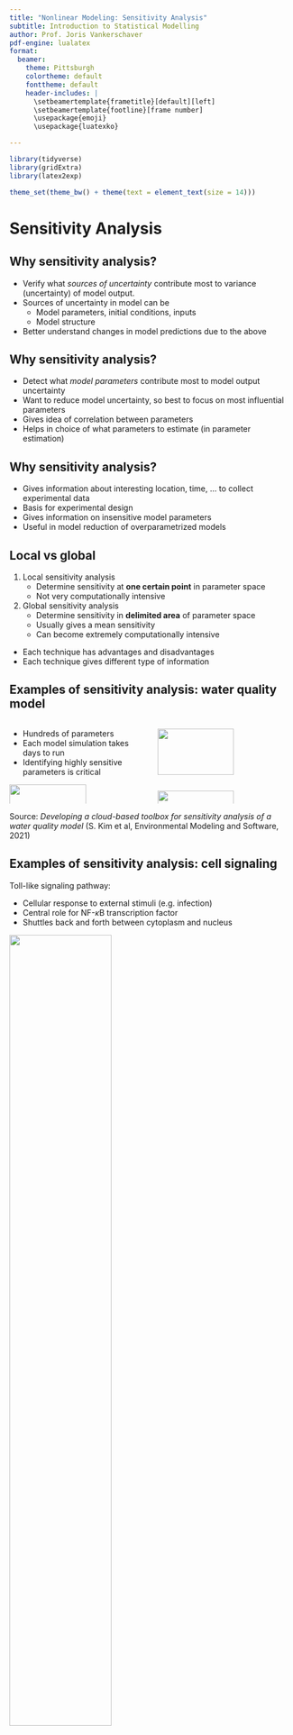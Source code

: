 ```yaml
---
title: "Nonlinear Modeling: Sensitivity Analysis"
subtitle: Introduction to Statistical Modelling
author: Prof. Joris Vankerschaver
pdf-engine: lualatex
format:
  beamer:
    theme: Pittsburgh
    colortheme: default
    fonttheme: default
    header-includes: |
      \setbeamertemplate{frametitle}[default][left]
      \setbeamertemplate{footline}[frame number]
      \usepackage{emoji}
      \usepackage{luatexko}

---
```


```r
library(tidyverse)
library(gridExtra)
library(latex2exp)

theme_set(theme_bw() + theme(text = element_text(size = 14)))
```

# Sensitivity Analysis

## Why sensitivity analysis?

- Verify what _sources of uncertainty_ contribute most to variance (uncertainty) of model output.
- Sources of uncertainty in model can be
    - Model parameters, initial conditions, inputs
    - Model structure
- Better understand changes in model predictions due to the above

## Why sensitivity analysis?

- Detect what _model parameters_ contribute most to model output uncertainty 
- Want to reduce model uncertainty, so best to focus on most influential parameters 
- Gives idea of correlation between parameters 
- Helps in choice of what parameters to estimate (in parameter estimation)

## Why sensitivity analysis?

- Gives information about interesting location, time, ... to collect experimental data
- Basis for experimental design
- Gives information on insensitive model parameters
- Useful in model reduction of overparametrized models

## Local vs global

1. Local sensitivity analysis
    - Determine sensitivity at **one certain point** in parameter space
    - Not very computationally intensive
2. Global sensitivity analysis
    - Determine sensitivity in **delimited area** of parameter space
    - Usually gives a mean sensitivity
    - Can become extremely computationally intensive

- Each technique has advantages and disadvantages
- Each technique gives different type of information
    

## Examples of sensitivity analysis: water quality model

:::: {.columns}

::: {.column width="50%"}

- Hundreds of parameters
- Each model simulation takes days to run
- Identifying highly sensitive parameters is critical

![](./images/03e-sensitivity/wqm-model.png){fig-align="center" width=75% align="center"}
:::

::: {.column width="50%"}

![](./images/03e-sensitivity/wqm-river.png){width=75%}
![](./images/03e-sensitivity/wqm-parameters.png){width=75%}
:::
::::

\scriptsize
Source: *Developing a cloud-based toolbox for sensitivity analysis of a water quality model* (S. Kim et al, Environmental Modeling and Software, 2021)

## Examples of sensitivity analysis: cell signaling

Toll-like signaling pathway:

- Cellular response to external stimuli (e.g. infection)
- Central role for NF-$\kappa$B transcription factor
- Shuttles back and forth between cytoplasm and nucleus

![](./images/03e-sensitivity/nf-kappa-b-model.png){fig-align="center" width=60%}

\scriptsize    
Source: Images from _Fundamentals of Systems Biology_, M. Covert, CRC Press, 2014.

## Examples of sensitivity analysis: cell signaling

Hoffmann-Levchenko (2005): Computational model for NF-$\kappa$B

- 25 ODEs, 36 parameters
- Models protein production, degradation, transport
- Important role for **parameter estimation** and **sensitivity analysis**


![](./images/03e-sensitivity/nf-kappa-b-equations.png){fig-align="center" height="50%"}


\scriptsize    
Source: Images from _Fundamentals of Systems Biology_, M. Covert, CRC Press, 2014.

## Examples of sensitivity analysis: cell signaling

Sensitivity analysis: which parameters affect the model the most?

- Transcription rate: affects output a lot (**sensitive**)
- Degradation rate: relatively **insensitive**

Gives rough idea, needs to be corroborated with full model.

:::: {.columns}
::: {.column width="50%"}
![](./images/03e-sensitivity/nf-kappa-b-oscillations.png){width=90%}
:::

::: {.column width="50%"}
![](./images/03e-sensitivity/nf-kappa-b-sensitivity.png)
:::
::::

\scriptsize    
Source: Images from _Fundamentals of Systems Biology_, M. Covert, CRC Press, 2014.

# Local sensitivity analysis    

## Local sensitivity analysis

How sensitive is model output ($y$) to changes of model parameter ($\theta$) *at one single point* in parameter space?

- **(Absolute) local sensitivity**: partial derivative of variable with respect to parameter at single point in parameter space
$$
  S(\theta, x) = \frac{\partial y}{\partial \theta}(\theta, x)
$$
- If $k$ parameters, then also $k$ sensitivity functions:
$$
  S_i(\theta, x) = \frac{\partial y}{\partial \theta_i}(\theta, x), \quad
  i = 1, \ldots, k.
$$

## Local sensitivity analysis: absolute sensitivity

**Problem**: often very hard to compute partial derivative analytically.

**Solution**: compute derivative **numerically** through finite difference method:

- Forward difference:
$$
\left.\frac{\Delta y}{\Delta \theta_j}\right|_+  
  =  \frac{y(x,\theta_j+\Delta\theta_j)-y(x,\theta_j)}{\Delta\theta_j}
$$
- Backward difference:
$$
\left.\frac{\Delta y}{\Delta \theta_j}\right|_-  
  = \frac{y(x,\theta_j)-y(x,\theta_j-\Delta\theta_j)}{\Delta\theta_j}
$$


## Local sensitivity analysis: absolute sensitivity

- How to choose perturbation $\Delta\theta_j$?
  - Too large: approximation is not good
  - Too small: numerical instabilities.
- In practice, choose $\Delta \theta_j$ **small** and **fixed**, e.g.
$$
   \Delta \theta_j = 10^{-6}.
$$

::: {.callout-tip}
## Convergence
  Both the forward and the backward difference agree with the derivative up to **first order** in $\Delta \theta_j$:
$$
  \frac{\partial y(x)}{\partial \theta_j} = 
    \left.\frac{\Delta y(x)}{\Delta \theta_j}\right|_+
    + \mathcal{O}(\Delta \theta_j), \quad
  \frac{\partial y(x)}{\partial \theta_j} = 
    \left.\frac{\Delta y(x)}{\Delta \theta_j}\right|_-  
    + \mathcal{O}(\Delta \theta_j).
$$
:::


## Local sensitivity analysis: absolute sensitivity

- Third option: central difference
$$
\frac{\Delta y(x)}{\Delta \theta_j} =   
    \frac{y(x,\theta_j+\Delta\theta_j) - y(x,\theta_j-\Delta\theta_j)}{2\Delta\theta_j}
$$

::: {.callout-tip}
## Convergence
  The central difference agrees with the derivative up to **second
  order** in $\Delta \theta_j$:
  $$
  \frac{\partial y(x)}{\partial \theta_j} = 
    \frac{\Delta y(x)}{\Delta \theta_j}
    + \mathcal{O}((\Delta \theta_j)^2).
  $$
:::

## Local sensitivity analysis: relative sensitivity

Absolute sensitivity is influenced by magnitude of variable and parameter. 

- Problematic if we want to compare sensitivities of different combinations of outputs and parameters 
- Use **relative sensitivity**.

## Local sensitivity analysis: relative sensitivity

Different definitions, depending on what's important:

1. Relative sensitivity w.r.t. parameter:
  $$
    \frac{\partial y(t)}{\partial \theta_j} \cdot \theta_j
  $$
  Compare sensitivity of same variable w.r.t. *different parameters*
2. Relative sensitivity w.r.t. variable 
  $$
    \frac{\partial y_i(t)}{\partial \theta} \cdot \dfrac{1}{y_i}
  $$ 
Compare sensitivity of *different variables* w.r.t. same parameter

## Local sensitivity analysis: relative sensitivity

3. Total relative sensitivity 
  $$
    \frac{\partial y_i(t)}{\partial \theta_j} \cdot \dfrac{\theta_j}{y_i}
  $$
Compare all sensitivities (of *different variables* w.r.t. *different parameters*)

## Local sensitivity analysis

- Relative sensitivities allow to **rank sensitivities**. Important for:
    - Choice parameters for parameter estimation
    - Choice parameters for model reduction
    - Choice for additional measurement or experimental determination of parameter (reduce sources of uncertainty)
- Ranking **depends on value of parameter**, can be different at different position in parameter space
- How to compare continuous sensitivity functions?
- Interest in specific values of independent variable
    - Where measurements are available
    - Where measurements will be collected
    
## Local sensitivity analysis

- Create generic model with
    - Time $t$ as independent variable
    - Outputs $y_i$, $i=1,\ldots,v$
    - Parameters $\theta_j$, $j=1,\ldots,p$
    - Moments of measurements $t_k$, $k=1,\ldots,N$
- Total relative sensitivity of variable $y_i$ w.r.t. parameter $\theta_j$ at moment $t_k$
$$
  S_{i,j,k} = 
    \frac{\partial y_i(t_k)}{\partial \theta_j} \cdot     \frac{\theta_j}{y_i}
$$

## Local sensitivity analysis

Importance parameter is determined by its impact on _all_ variables \newline
$\rightarrow$ sum and average over all variables \newline
$\rightarrow$ take sign into account (square and root)\newline
__root mean square sensitivity for parameter__ $\theta_j$
$$
\delta_{j,k}^{rmsq}=\sqrt{\dfrac{\sum_{i=1}^vS_{i,j,k}^2}{v}}
$$
\ \newline
$\delta_{j,k}^{rmsq}$ can be very variable from moment to moment \newline
$\rightarrow$ sum and average over all time points\newline
__time mean root mean square sensitivity for parameter__ $\theta_j$
$$
\delta_j^{rmsq} = \dfrac{1}{N}\sum_{k=1}^N \delta_{j,k}^{rmsq}
$$

## Local sensitivity analysis

- Gives one single measure for sensitivity of parameter
- Use this measure to determine importance of parameter
- Obtained value depends on
    - nominal parameter value: nonlinear models give different values at different location in parameter space (see also global sensitivity analysis)
    - choice of time points is arbitrary: this can lead to different set of parameters that are best estimated using dataset (see also identifiability)
- Modifications can be defined based on application/goal

# Side track: Monte Carlo simulation

## Monte Carlo simulation technique

:::: {.columns}
::: {.column width="60%"}

\vspace*{1cm}

- Computational algorithm, based on 
  - Large number of simulations (thousands to millions)
  - Repeated random sampling
- Used for modeling of
  - Climate and environment
  - Nuclear reactions
  - Financial systems
  - Molecular dynamics
  - ...
- In this course:
  - Global sensitivity analysis
  - Uncertainty analysis
    
:::

::: {.column width="40%"}
![](./images/03e-sensitivity/mc-casino.png){fig-align="center"}
![](./images/03e-sensitivity/mc-atomic-bomb.png){fig-align="center"}
:::
::::
    
## Principles behind Monte Carlo

Algorithm:

1. Draw random parameter samples
2. For each sample, run simulation
3. Aggregate results of simulations into quantity of interest (e.g. mean)
    
Advantages:

- Easy to implement/understand
- Applicable to wide range of problems (model-agnostic)

Disadvantages:

- Relatively slow convergence (many simulations needed)
- Requires information about parameter distributions
    
## Example: computing $\pi$

- Drop points uniformly at random in the square $[-1, 1] \times [-1, 1]$
- Count fraction for which $x^2 + y^2 < 1$
- As $N \to \infty$, gives approximation for $\pi/4$.

:::: {.columns}
::: {.column width="40%"}
![](./images/03e-sensitivity/mc-circle.png)
:::

::: {.column width="60%"}
![](./images/03e-sensitivity/mc-pi-over-4.png)
:::
::::

App available at [https://shiny-stats.fly.dev/monte-carlo/](https://shiny-stats.fly.dev/monte-carlo/).


# Global sensitivity analysis (GSA)

## Global sensitivity analysis (GSA)

- Measure for sensitivity in delimited area in parameter space
- PDFs for parameters need to be chosen/found (same as for uncertainty analysis)

3 techniques will be discussed:

- Standardized regression coefficients
- Screening techniques
- Variance decomposition

## GSA: Standardized regression coefficients

- Linear regression of Monte Carlo simulations
- Each line is simulation of variable $y$ for different parameter set $\Theta$, i.e., other point in parameter space

```r
source("./scripts/03a-parameter-estimation/SP-GSA.R")
```

```r
#| out-width: 3in
#| out-height: 2in
#| fig-width: 4.5
#| fig-height: 3
#| fig-align: center

plot_mc_do
```

- Figure: 100 simulations of dissolved oxygen, with $k_1, k_2$ sampled uniformly between $0.1$ and $0.8$.

## GSA: Standardized regression coefficients

- Consider outcomes at fixed time $T$
- Quantify effect of parameters $\theta_1, \ldots \theta_p$ through linear model
$$
  y_{t = T} = b_1 \theta_1 + \cdots + b_p \theta_p + \epsilon
$$
- Regression coefficient $b_i$ gives contribution of parameter $\theta_i$ in explaining variance of $y_{t = T}$

```r
#| out-width: 4.5in
#| out-height: 2in
#| fig-width: 7
#| fig-height: 3
#| fig-align: center

p1 <- ggplot(curves_t15, aes(x = k1, y = DO)) + 
  geom_point()
p2 <- ggplot(curves_t15, aes(x = k2, y = DO)) + 
  geom_point()
grid.arrange(p1, p2, ncol = 2)
```

## GSA: Standardized regression coefficients

- Correct for spread on both parameter and output
- Recalculate coefficients $b_i$ to $SRC$s
$$
SRC_{\theta_i} = b_i \cdot \dfrac{\sigma_{\theta_i}}{\sigma_y}
$$
- Sample standard deviations from 
  - vector $y_{t = T}$ for output
  - parameter samples for parameter $\theta_i$.


## GSA: Standardized regression coefficients

- For linear model in parameters that were examined, the total variance is explained by $SRC$s
$$\sum_i SRC_{\theta_i}^2=1$$
- For nonlinear models (in the parameters) _not_ all variance will be explained. The part that is explained is given by determination coefficient
$$R^2=\sum_{i=1}^n \dfrac{(\hat{y}_i-\overline{y})^2}{(y_i-\overline{y})^2}$$
- $\hat{y}_i$: prediction by regression model
- Technique only valid if $R^2 > 0.7$
